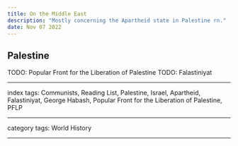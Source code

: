 ```yaml
---
title: On the Middle East
description: "Mostly concerning the Apartheid state in Palestine rn."
date: Nov 07 2022
---
```



## Palestine
TODO: Popular Front for the Liberation of Palestine 
TODO: Falastiniyat

---

index tags: Communists, Reading List, Palestine, Israel, Apartheid, Falastiniyat, George Habash, Popular Front for the Liberation of Palestine, PFLP

---

category tags: World History

---
